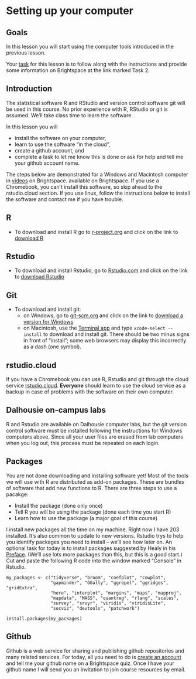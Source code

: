 # Setting up your computer {#setup}

## Goals

In this lesson you will start using the computer tools introduced in the previous lesson.

Your [task](#task-2) for this lesson is to follow along with the instructions and provide some information on Brightspace at the link marked Task 2.

## Introduction

The statistical software R and RStudio and version control software git will be used in this course. No prior experience with
R, RStudio or git is assumed. We'll take class time to learn the software.

In this lesson you will 

* install the software on your computer, 
* learn to use the software "in the cloud",
* create a github account, and
* complete a task to let me know this is done or ask for help and tell me your github account name.

The steps below are demonstrated for a Windows and Macintosh computer in [videos](https://dal.brightspace.com/d2l/le/content/159870/Home?itemIdentifier=D2L.LE.Content.ContentObject.ModuleCO-2083726) on Brightspace. available on Brightspace. If you use a Chromebook, you can't install this software, so skip ahead to the rstudio.cloud section. If you use linux, follow the instructions below to install the software and contact me if you have trouble.

## R

* To download and install R go to [r-project.org](https://www.r-project.org/) and click on the link to [download R](http://cran.r-project.org/mirrors.html)

## Rstudio

* To download and install Rstudio, go to [Rstudio.com](https://www.rstudio.com/) and click on the link to [download Rstudio](https://rstudio.com/products/rstudio/download/)

## Git

* To download and install git: 
  * on Windows, go to [git-scm.org](https://git-scm.org) and click on the link to [download a version for Windows](https://git-scm.com/download/win)
  * on Macintosh, use the [Terminal app](https://www.dummies.com/computers/macs/mac-operating-systems/unix-terminal-application-on-your-macbook/) and type `xcode-select --install` to download and install git. There should be two minus signs in front of "install"; some web browsers may display this incorrectly as a dash (one symbol).

## rstudio.cloud

If you have a Chromebook you can use R, Rstudio and git through the cloud service [rstudio.cloud](https://rstudio.cloud/project/1998812). **Everyone** should learn to use the cloud service as a backup in case of problems with the software on their own computer.

## Dalhousie on-campus labs

R and Rstudio are available on Dalhousie computer labs, but the git version control software must be installed following the instructions for Windows computers above. Since all your user files are erased from lab computers when you log out, this process must be repeated on each login.

## Packages

You are not done downloading and installing software yet! Most of the tools we will use with R are distributed as add-on packages. These are bundles of software that add new functions to R. There are three steps to use a pacakge:

* Install the package (done only once)
* Tell R you will be using the package (done each time you start R)
* Learn how to use the package (a major goal of this course)

I install new packages all the time on my machine. Right now I have 203 installed. It's also common to update to new versions. Rstudio trys to help you identify packages you need to install -- we'll see how later on. An optional task for today is to install packages suggested by Healy in his [Preface](https://socviz.co/index.html#install). (We'll use lots more packages than this, but this is a good start.) Cut and paste the following R code into the window marked "Console" in Rstudio.

```
my_packages <- c("tidyverse", "broom", "coefplot", "cowplot",
                 "gapminder", "GGally", "ggrepel", "ggridges", "gridExtra",
                 "here", "interplot", "margins", "maps", "mapproj",
                 "mapdata", "MASS", "quantreg", "rlang", "scales",
                 "survey", "srvyr", "viridis", "viridisLite", 
                 "socviz", "devtools", "patchwork")

install.packages(my_packages)
```

## Github

Github is a web service for sharing and publishing github repositories and many related services. For today, all you need to do is [create an account](https://github.com/join?ref_cta=Sign+up) and tell me your github name on a Brightspace quiz. Once I have your github name I will send you an invitation to join course resources by email.



